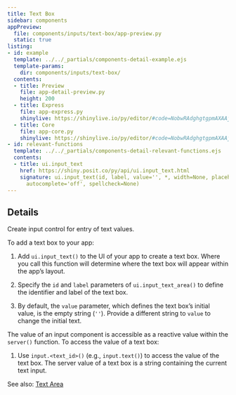 ```yaml
---
title: Text Box
sidebar: components
appPreview:
  file: components/inputs/text-box/app-preview.py
  static: true
listing:
- id: example
  template: ../../_partials/components-detail-example.ejs
  template-params:
    dir: components/inputs/text-box/
  contents:
  - title: Preview
    file: app-detail-preview.py
    height: 200
  - title: Express
    file: app-express.py
    shinylive: https://shinylive.io/py/editor/#code=NobwRAdghgtgpmAXAAjFADugdOgnmAGlQGMB7CAFzkqVQDMAnUmZAZwAsBLCXLOAD3QM4rVsk4x0pBhXER0AVwpFhEACZwGRBZwA6EfTqzdFFAPpV+FABS6wlinaJ2AKgNkmlT5HYCilTWQHLBC7AEpkZABiZAAeWP1EiAABVQ0GLAd9DTpkADcoABsFOGswxH1IyOEKBQYIOVNM9zL9QlQKXHQEFHt3MABfAF0gA
  - title: Core
    file: app-core.py
    shinylive: https://shinylive.io/py/editor/#code=NobwRAdghgtgpmAXAAjFADugdOgnmAGlQGMB7CAFzkqVQDMAnUmZAZwAsBLCXZTmdKQYVkAV05EG1ACZwGRAIKYAOhFUZ0AfXHIAvGM44oAczia6AG3HSAFKuQODWbulEVNVAB4U7YLxWVCZECAFThvPghXAKDAgFFKOWR-LFTAgEoiZABiZAAePPtHcSxSN2iPcPcANzkAIygKfl9qqCs4DIJVdNVeiFk6NjlahhsXNyIyimiiVjhWVk5ydMQihwABKX65LH815AHkVvabFf3HZCkKUQYISOjdqtO+9Uw9ZCV0Gw1tCSGGEY9CBBPy4dAIFB+KpgAC+AF0gA
- id: relevant-functions
  template: ../../_partials/components-detail-relevant-functions.ejs
  contents:
  - title: ui.input_text
    href: https://shiny.posit.co/py/api/ui.input_text.html
    signature: ui.input_text(id, label, value='', *, width=None, placeholder=None,
      autocomplete='off', spellcheck=None)
---
```


:::{#example}
:::

:::{#relevant-functions}
:::

## Details

Create input control for entry of text values.

To add a text box to your app:

  1. Add `ui.input_text()` to the UI of your app to create a text box. Where you call this function will determine where the text box will appear within the app's layout.

  2. Specify the `id` and `label` parameters of `ui.input_text_area()` to define the identifier and label of the text box.

  3. By default, the `value` parameter, which defines the text box's initial value, is the empty string (`''`). Provide a different string to `value` to change the initial text.

The value of an input component is accessible as a reactive value within the `server()` function. To access the value of a text box:

  1. Use `input.<text_id>()` (e.g., `input.text()`) to access the value of the text box. The server value of a text box is a string containing the current text input.

See also: [Text Area](../text-area/index.qmd)
